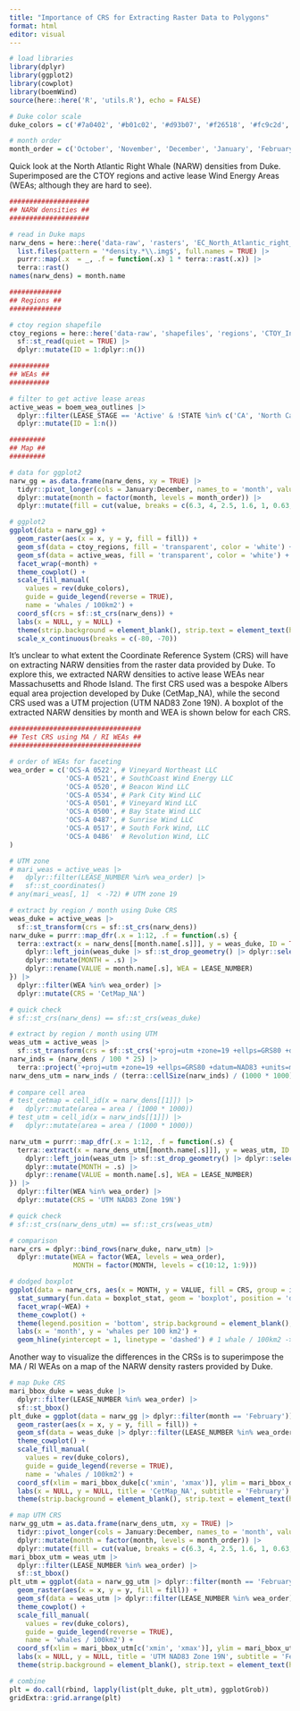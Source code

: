 ```yaml
---
title: "Importance of CRS for Extracting Raster Data to Polygons"
format: html
editor: visual
---
```


```r
# load libraries
library(dplyr)
library(ggplot2)
library(cowplot)
library(boemWind)
source(here::here('R', 'utils.R'), echo = FALSE)

# Duke color scale
duke_colors = c('#7a0402', '#b01c02', '#d93b07', '#f26518', '#fc9c2d', '#f2c738', '#d0e835', '#a3fc3d', '#65fc6a', '#2deba2', '#24ced4', '#39a8f7', '#4678eb', '#4346ab', '#30123b')

# month order
month_order = c('October', 'November', 'December', 'January', 'February', 'March', 'April', 'May', 'June', 'July', 'August', 'September')
```

Quick look at the North Atlantic Right Whale (NARW) densities from Duke. Superimposed are the CTOY regions and active lease Wind Energy Areas (WEAs; although they are hard to see).

```r
####################
## NARW densities ##
####################

# read in Duke maps 
narw_dens = here::here('data-raw', 'rasters', 'EC_North_Atlantic_right_whale_v12.1', 'Rasters', '2010-2019') |>
  list.files(pattern = '*density.*\\.img$', full.names = TRUE) |>
  purrr::map(.x  = _, .f = function(.x) 1 * terra::rast(.x)) |>
  terra::rast()
names(narw_dens) = month.name

#############
## Regions ##
#############

# ctoy region shapefile
ctoy_regions = here::here('data-raw', 'shapefiles', 'regions', 'CTOY_Investigation.shp') |>
  sf::st_read(quiet = TRUE) |>
  dplyr::mutate(ID = 1:dplyr::n()) 

##########
## WEAs ##
##########

# filter to get active lease areas
active_weas = boem_wea_outlines |>
  dplyr::filter(LEASE_STAGE == 'Active' & !STATE %in% c('CA', 'North Carolina', ' Louisanna/Texas') & LEASE_TYPE != 'Easement' & LEASE_NUMBER_COMPANY != 'OCS-A 0506 - The Narragansett Electric Company') |>
  dplyr::mutate(ID = 1:n())

#########
## Map ##
#########

# data for ggplot2
narw_gg = as.data.frame(narw_dens, xy = TRUE) |> 
  tidyr::pivot_longer(cols = January:December, names_to = 'month', values_to = 'value') |>
  dplyr::mutate(month = factor(month, levels = month_order)) |>
  dplyr::mutate(fill = cut(value, breaks = c(6.3, 4, 2.5, 1.6, 1, 0.63, 0.40, 0.25, 0.16, 0.10, 0.063, 0.040, 0.025, 0.016, 0), include.lowest = TRUE))

# ggplot2
ggplot(data = narw_gg) + 
  geom_raster(aes(x = x, y = y, fill = fill)) + 
  geom_sf(data = ctoy_regions, fill = 'transparent', color = 'white') +
  geom_sf(data = active_weas, fill = 'transparent', color = 'white') +
  facet_wrap(~month) + 
  theme_cowplot() +
  scale_fill_manual(
    values = rev(duke_colors), 
    guide = guide_legend(reverse = TRUE),
    name = 'whales / 100km2') + 
  coord_sf(crs = sf::st_crs(narw_dens)) + 
  labs(x = NULL, y = NULL) + 
  theme(strip.background = element_blank(), strip.text = element_text(hjust = 0, face = 'bold')) + 
  scale_x_continuous(breaks = c(-80, -70))
```

It's unclear to what extent the Coordinate Reference System (CRS) will have on extracting NARW densities from the raster data provided by Duke. To explore this, we extracted NARW densities to active lease WEAs near Massachusetts and Rhode Island. The first CRS used was a bespoke Albers equal area projection developed by Duke (CetMap_NA), while the second CRS used was a UTM projection (UTM NAD83 Zone 19N). A boxplot of the extracted NARW densities by month and WEA is shown below for each CRS.

```r
#################################
## Test CRS using MA / RI WEAs ##
#################################

# order of WEAs for faceting
wea_order = c('OCS-A 0522', # Vineyard Northeast LLC
              'OCS-A 0521', # SouthCoast Wind Energy LLC
              'OCS-A 0520', # Beacon Wind LLC
              'OCS-A 0534', # Park City Wind LLC
              'OCS-A 0501', # Vineyard Wind LLC
              'OCS-A 0500', # Bay State Wind LLC
              'OCS-A 0487', # Sunrise Wind LLC
              'OCS-A 0517', # South Fork Wind, LLC
              'OCS-A 0486'  # Revolution Wind, LLC
)

# UTM zone
# mari_weas = active_weas |> 
#   dplyr::filter(LEASE_NUMBER %in% wea_order) |> 
#   sf::st_coordinates() 
# any(mari_weas[, 1]  < -72) # UTM zone 19

# extract by region / month using Duke CRS
weas_duke = active_weas |>
  sf::st_transform(crs = sf::st_crs(narw_dens))
narw_duke = purrr::map_dfr(.x = 1:12, .f = function(.s) {
  terra::extract(x = narw_dens[[month.name[.s]]], y = weas_duke, ID = TRUE) |> 
    dplyr::left_join(weas_duke |> sf::st_drop_geometry() |> dplyr::select(LEASE_NUMBER, ID), by = 'ID') |>
    dplyr::mutate(MONTH = .s) |>
    dplyr::rename(VALUE = month.name[.s], WEA = LEASE_NUMBER)
}) |>
  dplyr::filter(WEA %in% wea_order) |>
  dplyr::mutate(CRS = 'CetMap_NA')

# quick check
# sf::st_crs(narw_dens) == sf::st_crs(weas_duke)

# extract by region / month using UTM
weas_utm = active_weas |>
  sf::st_transform(crs = sf::st_crs('+proj=utm +zone=19 +ellps=GRS80 +datum=NAD83 +units=m +no_defs'))
narw_inds = (narw_dens / 100 * 25) |> 
  terra::project('+proj=utm +zone=19 +ellps=GRS80 +datum=NAD83 +units=m +no_defs')
narw_dens_utm = narw_inds / (terra::cellSize(narw_inds) / (1000 * 1000)) * 100
  
# compare cell area
# test_cetmap = cell_id(x = narw_dens[[1]]) |>
#   dplyr::mutate(area = area / (1000 * 1000))
# test_utm = cell_id(x = narw_inds[[1]]) |>
#   dplyr::mutate(area = area / (1000 * 1000))

narw_utm = purrr::map_dfr(.x = 1:12, .f = function(.s) {
  terra::extract(x = narw_dens_utm[[month.name[.s]]], y = weas_utm, ID = TRUE) |> 
    dplyr::left_join(weas_utm |> sf::st_drop_geometry() |> dplyr::select(LEASE_NUMBER, ID), by = 'ID') |>
    dplyr::mutate(MONTH = .s) |>
    dplyr::rename(VALUE = month.name[.s], WEA = LEASE_NUMBER)
}) |>
  dplyr::filter(WEA %in% wea_order) |>
  dplyr::mutate(CRS = 'UTM NAD83 Zone 19N')

# quick check
# sf::st_crs(narw_dens_utm) == sf::st_crs(weas_utm)

# comparison
narw_crs = dplyr::bind_rows(narw_duke, narw_utm) |>
  dplyr::mutate(WEA = factor(WEA, levels = wea_order),
                MONTH = factor(MONTH, levels = c(10:12, 1:9)))

# dodged boxplot
ggplot(data = narw_crs, aes(x = MONTH, y = VALUE, fill = CRS, group = interaction(MONTH, WEA, CRS))) +
  stat_summary(fun.data = boxplot_stat, geom = 'boxplot', position = 'dodge') + 
  facet_wrap(~WEA) + 
  theme_cowplot() + 
  theme(legend.position = 'bottom', strip.background = element_blank(), strip.text = element_text(face = 'bold', hjust = 0)) + 
  labs(x = 'month', y = 'whales per 100 km2') + 
  geom_hline(yintercept = 1, linetype = 'dashed') # 1 whale / 100km2 -> (4 whales / 342.99 km2) * 100
```

Another way to visualize the differences in the CRSs is to superimpose the MA / RI WEAs on a map of the NARW density rasters provided by Duke.

```r
# map Duke CRS
mari_bbox_duke = weas_duke |> 
  dplyr::filter(LEASE_NUMBER %in% wea_order) |>
  sf::st_bbox()
plt_duke = ggplot(data = narw_gg |> dplyr::filter(month == 'February')) + 
  geom_raster(aes(x = x, y = y, fill = fill)) + 
  geom_sf(data = weas_duke |> dplyr::filter(LEASE_NUMBER %in% wea_order), fill = 'transparent', color = 'black') +
  theme_cowplot() +
  scale_fill_manual(
    values = rev(duke_colors), 
    guide = guide_legend(reverse = TRUE),
    name = 'whales / 100km2') + 
  coord_sf(xlim = mari_bbox_duke[c('xmin', 'xmax')], ylim = mari_bbox_duke[c('ymin', 'ymax')]) + 
  labs(x = NULL, y = NULL, title = 'CetMap_NA', subtitle = 'February') + 
  theme(strip.background = element_blank(), strip.text = element_text(hjust = 0, face = 'bold')) 

# map UTM CRS
narw_gg_utm = as.data.frame(narw_dens_utm, xy = TRUE) |> 
  tidyr::pivot_longer(cols = January:December, names_to = 'month', values_to = 'value') |>
  dplyr::mutate(month = factor(month, levels = month_order)) |>
  dplyr::mutate(fill = cut(value, breaks = c(6.3, 4, 2.5, 1.6, 1, 0.63, 0.40, 0.25, 0.16, 0.10, 0.063, 0.040, 0.025, 0.016, 0), include.lowest = TRUE))
mari_bbox_utm = weas_utm |> 
  dplyr::filter(LEASE_NUMBER %in% wea_order) |>
  sf::st_bbox()
plt_utm = ggplot(data = narw_gg_utm |> dplyr::filter(month == 'February')) + 
  geom_raster(aes(x = x, y = y, fill = fill)) + 
  geom_sf(data = weas_utm |> dplyr::filter(LEASE_NUMBER %in% wea_order), fill = 'transparent', color = 'black') +
  theme_cowplot() +
  scale_fill_manual(
    values = rev(duke_colors), 
    guide = guide_legend(reverse = TRUE),
    name = 'whales / 100km2') + 
  coord_sf(xlim = mari_bbox_utm[c('xmin', 'xmax')], ylim = mari_bbox_utm[c('ymin', 'ymax')]) + 
  labs(x = NULL, y = NULL, title = 'UTM NAD83 Zone 19N', subtitle = 'February') + 
  theme(strip.background = element_blank(), strip.text = element_text(hjust = 0, face = 'bold')) 

# combine
plt = do.call(rbind, lapply(list(plt_duke, plt_utm), ggplotGrob))
gridExtra::grid.arrange(plt)
```
